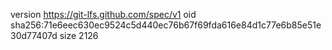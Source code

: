 version https://git-lfs.github.com/spec/v1
oid sha256:71e6eec630ec9524c5d440ec76b67f69fda616e84d1c77e6b85e51e30d77407d
size 2126
